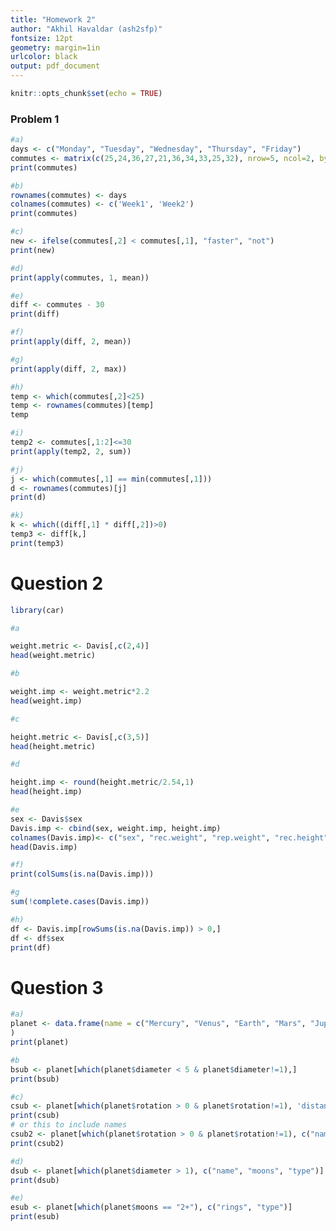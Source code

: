 ```yaml
---
title: "Homework 2" 
author: "Akhil Havaldar (ash2sfp)"
fontsize: 12pt
geometry: margin=1in
urlcolor: black
output: pdf_document
---
```


```r
knitr::opts_chunk$set(echo = TRUE)
```

### Problem 1
```r
#a)
days <- c("Monday", "Tuesday", "Wednesday", "Thursday", "Friday")
commutes <- matrix(c(25,24,36,27,21,36,34,33,25,32), nrow=5, ncol=2, byrow=TRUE)
print(commutes)
```


```r
#b)
rownames(commutes) <- days
colnames(commutes) <- c('Week1', 'Week2')
print(commutes)
```


```r
#c) 
new <- ifelse(commutes[,2] < commutes[,1], "faster", "not")
print(new)
```


```r
#d) 
print(apply(commutes, 1, mean))
```


```r
#e) 
diff <- commutes - 30
print(diff)
```


```r
#f) 
print(apply(diff, 2, mean))
```


```r
#g) 
print(apply(diff, 2, max))
```


```r
#h) 
temp <- which(commutes[,2]<25)
temp <- rownames(commutes)[temp]
temp
```


```r
#i) 
temp2 <- commutes[,1:2]<=30
print(apply(temp2, 2, sum))
```


```r
#j) 
j <- which(commutes[,1] == min(commutes[,1]))
d <- rownames(commutes)[j]
print(d)
```


```r
#k) 
k <- which((diff[,1] * diff[,2])>0)
temp3 <- diff[k,]
print(temp3)
```

# Question 2

```r
library(car)

#a

weight.metric <- Davis[,c(2,4)]
head(weight.metric)
```


```r
#b

weight.imp <- weight.metric*2.2
head(weight.imp)
```


```r
#c

height.metric <- Davis[,c(3,5)]
head(height.metric)
```


```r
#d

height.imp <- round(height.metric/2.54,1)
head(height.imp)
```


```r
#e
sex <- Davis$sex
Davis.imp <- cbind(sex, weight.imp, height.imp)
colnames(Davis.imp)<- c("sex", "rec.weight", "rep.weight", "rec.height", "rep.height")
head(Davis.imp)
```


```r
#f) 
print(colSums(is.na(Davis.imp)))
```


```r
#g
sum(!complete.cases(Davis.imp))
```


```r
#h) 
df <- Davis.imp[rowSums(is.na(Davis.imp)) > 0,]
df <- df$sex
print(df)
```

# Question 3
```r
#a) 
planet <- data.frame(name = c("Mercury", "Venus", "Earth", "Mars", "Jupiter", "Saturn", "Uranus", "Neptune"), distance = c(0.39, 0.72, 1, 1.52, 5.2, 9.54, 19.18, 30.06), type = c(rep("Terrestrial", 4), rep("Gas", 4)), diameter = c(0.382, 0.949, 1, 0.532, 11.209, 9.449, 4.007, 3.883), rotation = c(58.64, -243.02, 1, 1.03, 0.41, 0.43, -0.72, 0.67), rings = c(rep("No", 4), rep("Yes", 4)), moons = c(0, 0, 1, rep("2+", 5))
)
print(planet)
```


```r
#b
bsub <- planet[which(planet$diameter < 5 & planet$diameter!=1),]
print(bsub)
```


```r
#c) 
csub <- planet[which(planet$rotation > 0 & planet$rotation!=1), 'distance']
print(csub)
# or this to include names 
csub2 <- planet[which(planet$rotation > 0 & planet$rotation!=1), c("name",'distance')]
print(csub2)
```


```r
#d)
dsub <- planet[which(planet$diameter > 1), c("name", "moons", "type")]
print(dsub)
```


```r
#e) 
esub <- planet[which(planet$moons == "2+"), c("rings", "type")]
print(esub)
```

